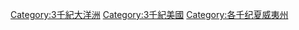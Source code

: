 [[Category:3千紀大洋洲|Category:3千紀大洋洲]]
[[Category:3千紀美國|Category:3千紀美國]]
[[Category:各千纪夏威夷州|Category:各千纪夏威夷州]]